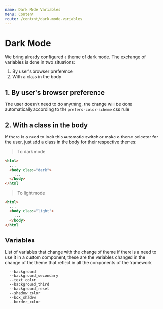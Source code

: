 ```yaml
---
name: Dark Mode Variables
menu: Content
route: /content/dark-mode-variables
---
```


# Dark Mode

We bring already configured a theme of dark mode.
The exchange of variables is done in two situations:

1. By user's browser preference
2. With a class in the body

## 1. By user's browser preference

The user doesn't need to do anything, the change will be done automatically according to the `prefers-color-scheme` css rule

## 2. With a class in the body

If there is a need to lock this automatic switch or make a theme selector for the user, just add a class in the body for their respective themes:

> To dark mode

```html
<html>
  ...
  <body class="dark">
    ...
  </body>
</html
```

> To light mode

```html
<html>
  ...
  <body class="light">
    ...
  </body>
</html
```

## Variables

List of variables that change with the change of theme if there is a need to use it in a custom component, these are the variables changed in the change of the theme that reflect in all the components of the framework

```
  --background
  --background_secondary
  --text_color
  --background_third
  --background_reset
  --shadow_color
  --box_shadow
  --border_color
```